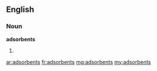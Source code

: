 ==English==
===Noun===
'''adsorbents'''
# {{plural of|[[adsorbent]]}}

[[ar:adsorbents]]
[[fr:adsorbents]]
[[mg:adsorbents]]
[[my:adsorbents]]